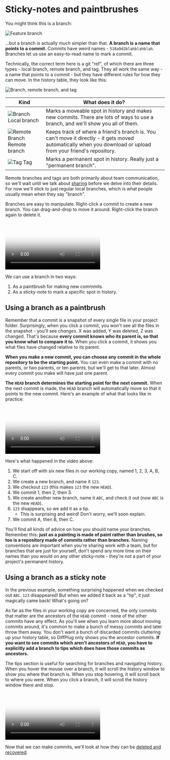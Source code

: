
# Sticky-notes and paintbrushes

You might think this is a branch:

<Image
  src="/branches/sticky-notes-and-paintbrushes/simple-branch.png"
  alt="Feature branch"
  width={120}
  height={134}
/>

...but a branch is actually _much_ simpler than that. **A branch is a name that points to a commit**. Commits have weird names - `518a9d2blahblahblah`. Branches let us use an easy-to-read name to mark a commit.

Technically, the correct term here is a git "ref", of which there are three types - local branch, remote branch, and tag. They all work the same way - a name that points to a commit - but they have different rules for how they can move. In the history table, they look like this:

<Image
  src="/branches/sticky-notes-and-paintbrushes/local-branch-remote-branch-tag.png"
  alt="Branch, remote branch, and tag"
  width={210}
  height={18}
/>

<TableStyle cols={2} />

| Kind                                                                                                                           | What does it do?                                                                                                                                               |
| ------------------------------------------------------------------------------------------------------------------------------ | -------------------------------------------------------------------------------------------------------------------------------------------------------------- |
| <Image className="inline m-0" alt="Branch" src="/branches/sticky-notes-and-paintbrushes/local-branch.png" /> Local branch          | Marks a moveable spot in history and makes new commits. There are lots of ways to use a branch, and we'll show you all of them.                                |
| <Image className="inline m-0" alt="Remote Branch" src="/branches/sticky-notes-and-paintbrushes/remote-branch.png" /> Remote branch | Keeps track of where a friend's branch is. You can't move it directly - it gets moved automatically when you download or upload from your friend's repository. |
| <Image className="inline m-0" alt="Tag" src="/branches/sticky-notes-and-paintbrushes/tag.png" /> Tag                               | Marks a permanent spot in history. Really just a "permanent branch".                                                                                           |

Remote branches and tags are both primarily about team communication, so we'll wait until we talk about [sharing](/share) before we delve into their details. For now we'll stick to just regular local branches, which is what people usually mean when they say "branch".

Branches are easy to manipulate. Right-click a commit to create a new branch. You can drag-and-drop to move it around. Right-click the branch again to delete it.

<Video
  poster="/branches/sticky-notes-and-paintbrushes/branch-drag.png"
  source="/branches/sticky-notes-and-paintbrushes/branch-drag.mp4"
/>

We can use a branch in two ways:

1. As a paintbrush for making new commmits.
2. As a sticky-note to mark a specific spot in history.

## Using a branch as a paintbrush

Remember that a commit is a snapshot of every single file in your project folder. Surprisingly, when you click a commit, you won't see all the files in the snapshot - you'll see _changes_. X was added, Y was deleted, Z was changed. That's because **every commit knows who its parent is, so that you know what to compare it to.** When you click a commit, it shows you what files have changed relative to its parent.

**When you make a new commit, you can choose any commit in the whole repository to be the starting point.** You can even make a commit with no parents, or two parents, or ten parents, but we'll get to that later. Almost every commit you make will have just one parent.

**The `HEAD` branch determines the starting point for the next commit.** When the next commit is made, the `HEAD` branch will automatically move so that it points to the new commit. Here's an example of what that looks like in practice:

<Video
  poster="/branches/sticky-notes-and-paintbrushes/branch-create-fork.png"
  source="/branches/sticky-notes-and-paintbrushes/branch-create-fork.mp4"
/>

Here's what happened in the video above:

1. We start off with six new files in our working copy, named 1, 2, 3, A, B, C.
2. We create a new branch, and name it `123`.
3. We checkout `123` (this makes `123` the new `HEAD`).
4. We commit 1, then 2, then 3.
5. We create another new branch, name it `ABC`, and check it out (now `ABC` is the new `HEAD`).
6. `123` disappears, so we add it as a tip.
   - This is surprising and weird! Don't worry, we'll soon explain.
7. We commit A, then B, then C.

You'll find all kinds of advice on how you should name your branches. Remember this: **just as a painting is made of paint rather than brushes, so too is a repository made of commits rather than branches.** Naming conventions are important when you're sharing work with a team, but for branches that are just for yourself, don't spend any more time on their names than you would on any other sticky-note - they're not a part of your project's permanent history.

## Using a branch as a sticky note

In the previous example, something surprising happened when we checked out `ABC`. `123` disappeared! But when we added it back as a "tip", it just magically came back! What's going on?

As far as the files in your working copy are concerned, the only commits that matter are the ancestors of the `HEAD` commit - none of the other commits have any effect. As you'll see when you learn more about moving commits around, it's common to make a bunch of messy commits and later throw them away. You don't want a bunch of discarded commits cluttering up your history table, so DiffPlug only shows you the ancestor commits. **If you want to see commits which aren't ancestors of `HEAD`, you have to explicitly add a branch to tips which does have those commits as ancestors.**

The tips section is useful for searching for branches and navigating history. When you hover the mouse over a branch, it will scroll the history window to show you where that branch is. When you stop hovering, it will scroll back to where you were. When you click a branch, it will scroll the history window there and stop.

<Video
  poster="/branches/sticky-notes-and-paintbrushes/branch-hover-vs-click.png"
  source="/branches/sticky-notes-and-paintbrushes/branch-hover-vs-click.mp4"
/>

Now that we can make commits, we'll look at how they can be [deleted and recovered](/branches/reflog).

